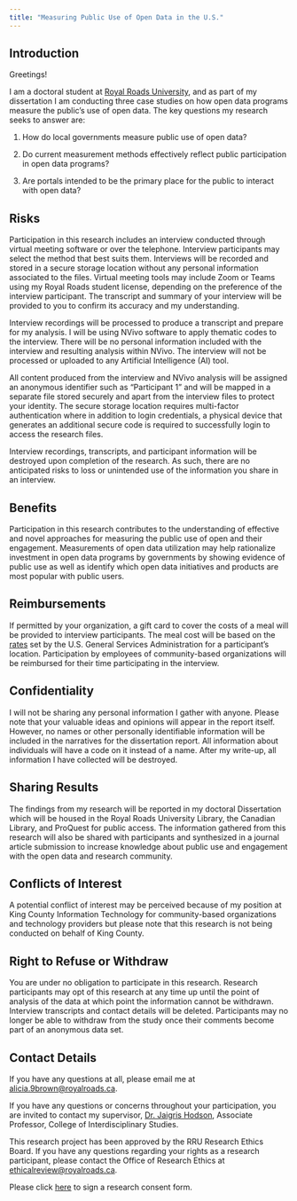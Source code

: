 ---
title: "Measuring Public Use of Open Data in the U.S."
---

## Introduction

Greetings!

I am a doctoral student at [Royal Roads University](https://royalroads.ca/ "Royal Roads University"), and as part of my dissertation I am conducting three case studies on how open data programs measure the public's use of open data. The key questions my research seeks to answer are:

1.  How do local governments measure public use of open data?

2.  Do current measurement methods effectively reflect public participation in open data programs?

3.  Are portals intended to be the primary place for the public to interact with open data?

## Risks

Participation in this research includes an interview conducted through virtual meeting software or over the telephone. Interview participants may select the method that best suits them. Interviews will be recorded and stored in a secure storage location without any personal information associated to the files. Virtual meeting tools may include Zoom or Teams using my Royal Roads student license, depending on the preference of the interview participant. The transcript and summary of your interview will be provided to you to confirm its accuracy and my understanding. 

Interview recordings will be processed to produce a transcript and prepare for my analysis. I will be using NVivo software to apply thematic codes to the interview. There will be no personal information included with the interview and resulting analysis within NVivo. The interview will not be processed or uploaded to any Artificial Intelligence (AI) tool. 

All content produced from the interview and NVivo analysis will be assigned an anonymous identifier such as “Participant 1” and will be mapped in a separate file stored securely and apart from the interview files to protect your identity. The secure storage location requires multi-factor authentication where in addition to login credentials, a physical device that generates an additional secure code is required to successfully login to access the research files. 

Interview recordings, transcripts, and participant information will be destroyed upon completion of the research. As such, there are no anticipated risks to loss or unintended use of the information you share in an interview.

## Benefits

Participation in this research contributes to the understanding of effective and novel approaches for measuring the public use of open and their engagement. Measurements of open data utilization may help rationalize investment in open data programs by governments by showing evidence of public use as well as identify which open data initiatives and products are most popular with public users.

## Reimbursements

If permitted by your organization, a gift card to cover the costs of a meal will be provided to interview participants. The meal cost will be based on the [rates](https://www.gsa.gov/travel/plan-book/per-diem-rates) set by the U.S. General Services Administration for a participant’s location. Participation by employees of community-based organizations will be reimbursed for their time participating in the interview.

## Confidentiality

I will not be sharing any personal information I gather with anyone. Please note that your valuable ideas and opinions will appear in the report itself. However, no names or other personally identifiable information will be included in the narratives for the dissertation report. All information about individuals will have a code on it instead of a name. After my write-up, all information I have collected will be destroyed.

## Sharing Results

The findings from my research will be reported in my doctoral Dissertation which will be housed in the Royal Roads University Library, the Canadian Library, and ProQuest for public access.  The information gathered from this research will also be shared with participants and synthesized in a journal article submission to increase knowledge about public use and engagement with the open data and research community.

## Conflicts of Interest

A potential conflict of interest may be perceived because of my position at King County Information Technology for community-based organizations and technology providers but please note that this research is not being conducted on behalf of King County.

## Right to Refuse or Withdraw

You are under no obligation to participate in this research. Research participants may opt of this research at any time up until the point of analysis of the data at which point the information cannot be withdrawn. Interview transcripts and contact details will be deleted. Participants may no longer be able to withdraw from the study once their comments become part of an anonymous data set.

## Contact Details

If you have any questions at all, please email me at [alicia.9brown\@royalroads.ca](mailto:alicia.9brown@royalroads.ca).

If you have any questions or concerns throughout your participation, you are invited to contact my supervisor, [Dr. Jaigris Hodson](https://www.royalroads.ca/contact/staff_directory?staff=Jaigris%20Hodson), Associate Professor, College of Interdisciplinary Studies.

This research project has been approved by the RRU Research Ethics Board. If you have any questions regarding your rights as a research participant, please contact the Office of Research Ethics at [ethicalreview@royalroads.ca](mailto:ethicalreview@royalroads.ca).

Please click [here](consent.qmd) to sign a research consent form.
